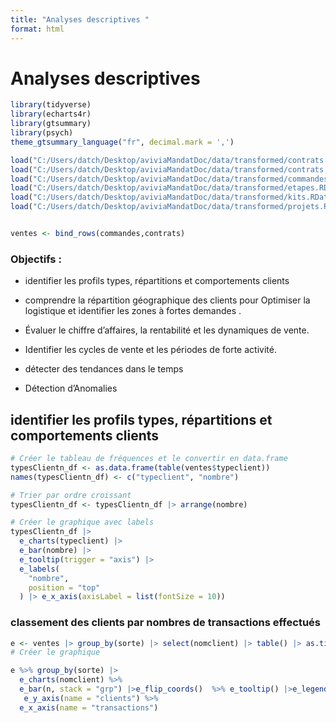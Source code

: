 ```yaml
---
title: "Analyses descriptives "
format: html
---
```


# Analyses descriptives

```r
 
library(tidyverse)
library(echarts4r)
library(gtsummary)
library(psych)
theme_gtsummary_language("fr", decimal.mark = ',')

load("C:/Users/datch/Desktop/aviviaMandatDoc/data/transformed/contrats.RData")
load("C:/Users/datch/Desktop/aviviaMandatDoc/data/transformed/contrats.RData")
load("C:/Users/datch/Desktop/aviviaMandatDoc/data/transformed/commandes.RData")
load("C:/Users/datch/Desktop/aviviaMandatDoc/data/transformed/etapes.RData")
load("C:/Users/datch/Desktop/aviviaMandatDoc/data/transformed/kits.RData")
load("C:/Users/datch/Desktop/aviviaMandatDoc/data/transformed/projets.RData")


ventes <- bind_rows(commandes,contrats)

```

### Objectifs :

-   identifier les profils types, répartitions et comportements clients

-   comprendre la répartition géographique des clients pour Optimiser la logistique et identifier les zones à fortes demandes .

<!-- -->

-   Évaluer le chiffre d’affaires, la rentabilité et les dynamiques de vente.

-   Identifier les cycles de vente et les périodes de forte activité.

-   détecter des tendances dans le temps

-   Détection d’Anomalies

## identifier les profils types, répartitions et comportements clients

```r

# Créer le tableau de fréquences et le convertir en data.frame
typesClientn_df <- as.data.frame(table(ventes$typeclient))
names(typesClientn_df) <- c("typeclient", "nombre")

# Trier par ordre croissant
typesClientn_df <- typesClientn_df |> arrange(nombre)

# Créer le graphique avec labels
typesClientn_df |>
  e_charts(typeclient) |>
  e_bar(nombre) |>
  e_tooltip(trigger = "axis") |>
  e_labels(
    "nombre",
    position = "top"
  ) |> e_x_axis(axisLabel = list(fontSize = 10))

```

### classement des clients par nombres de transactions effectués

```r
e <- ventes |> group_by(sorte) |> select(nomclient) |> table() |> as.tibble() 
# Créer le graphique

e %>% group_by(sorte) |>
  e_charts(nomclient) %>%
  e_bar(n, stack = "grp") |>e_flip_coords()  %>% e_tooltip() |>e_legend(left = "20%", show = TRUE) |>
   e_y_axis(name = "clients") %>%
  e_x_axis(name = "transactions")

```
